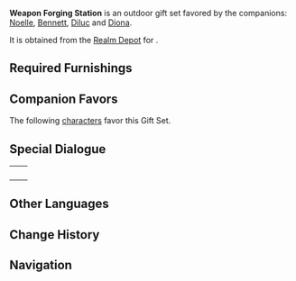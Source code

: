 {{Furnishing Infobox
|id             = 350039
|image          = Furnishing Set Weapon Forging Station Display.png
|category       = Outdoor Set
|subcategory    = Gift Set
|rarity         = 4
|adeptal_energy = 500
|load           = 880
|description    = A fully-equipped blacksmith's that can accommodate the work of many smiths at once to produce the greatest number of high-quality weapons or repair damaged weaponry most efficiently.<br />As long as monsters still exist on this continent and the wayfaring footsteps of adventurers do not cease, weapons and equipment will always be in demand. To meet this demand, smiths must be trained over many long years, and given that some duds will be produced during this training, it can be quite a huge expense. As such, blacksmiths will at times be strapped for cash, during which the Knights of Favonius will try to secure orders for them to help maintain their quality of life. Rumor has it that a certain farsighted winery owner has also provided some timely injections of capital in the past.
|blueprint      = [[Realm Depot]]
}}
'''Weapon Forging Station''' is an outdoor gift set favored by the companions: [[Noelle]], [[Bennett]], [[Diluc]] and [[Diona]].

It is obtained from the [[Realm Depot]] for {{Item|Realm Currency|24|x=240}}.

==Required Furnishings==
{{Recipe
|type = Gift Set
|Hardwood Weapon Rack = 2
|Fir Weapon Rack = 3
|Fir Shelves = 1
|Heavy Fir Forging Table = 1
|Open-Air Workshop = 1
|Long Pine Table = 1
|Mature Cuihua Tree = 1
|Old Well = 1
|Overgrown Wildvest = 1
|"Dainty Fists" = 1
|sort = Hardwood Weapon Rack,Fir Weapon Rack,Fir Shelves,Heavy Fir Forging Table,Open-Air Workshop,Long Pine Table,Mature Cuihua Tree,Old Well,Overgrown Wildvest,"Dainty Fists"
|yield = 0
}}

==Companion Favors==
The following [[characters]] favor this Gift Set.
{{Companion/Header}}
{{Companion
|character = Bennett
|rewards = {{Card|Primogem|20}}{{Card|Agnidus Agate Fragment|1}}{{Card|Mora|20,000}}
}}
{{Companion
|character = Diluc
|rewards = {{Card|Primogem|20}}{{Card|Agnidus Agate Fragment|1}}{{Card|Mora|20,000}}
}}
{{Companion
|character = Diona
|rewards = {{Card|Primogem|20}}{{Card|Guide to Freedom|2}}{{Card|Mora|20,000}}
}}
{{Companion
|character = Noelle
|rewards = {{Card|Primogem|20}}{{Card|Guide to Resistance|2}}{{Card|Mora|20,000}}
}}
{{Companion/Footer}}

==Special Dialogue==
{{HousingCompanion|favorite}}

{| class="wikitable"
|-
| {{Card|Bennett}} || {{Transclude|Bennett/Companion|Weapon Forging Station}}
|-
| {{Card|Diluc}} || {{Transclude|Diluc/Companion|Weapon Forging Station}}
|-
| {{Card|Diona}} || {{Transclude|Diona/Companion|Weapon Forging Station}}
|-
| {{Card|Noelle}} || {{Transclude|Noelle/Companion|Weapon Forging Station}}
|}

==Other Languages==
{{Other Languages
|en      = Weapon Forging Station
|zhs     = 兵刃锻造站
|zhs_rm  = Bīngrèn Duànzào Zhàn
|zht     = 兵刃鍛造站
|zht_rm  = Bīngrèn Duànzào Zhàn
|zh_tl   = Weapon Forging Station
|ja      = 武器の鍛冶屋
|ja_rm   = Buki no Kajiya
|ja_tl   = Weapon Smithy
|ko      = 무기 단조장
|ko_rm   = Mugi Danjojang
|ko_tl   = Weapon Forging Station
|es      = Forja de espadas
|es_tl   = Forge of Swords
|fr      = Station de forgeage d'armes
|fr_tl   = Weapon Forging Station
|ru      = Станция ковки оружия
|ru_tl   = 
|th      = สถานีหลอมอาวุธ
|th_rm   = 
|th_tl   = 
|vi      = Trạm Rèn Vũ Khí
|vi_tl   = 
|de      = Waffenschmiede
|de_tl   = Weaponry
|id      = Stasiun Penempaan Senjata
|id_tl   = Weapon Forging Station
|pt      = Balcão de Forjamento de Armas
|pt_tl   = 
}}

==Change History==
{{Change History|1.6}}

==Navigation==
{{Furnishing Navbox/Sets|type=gift}}